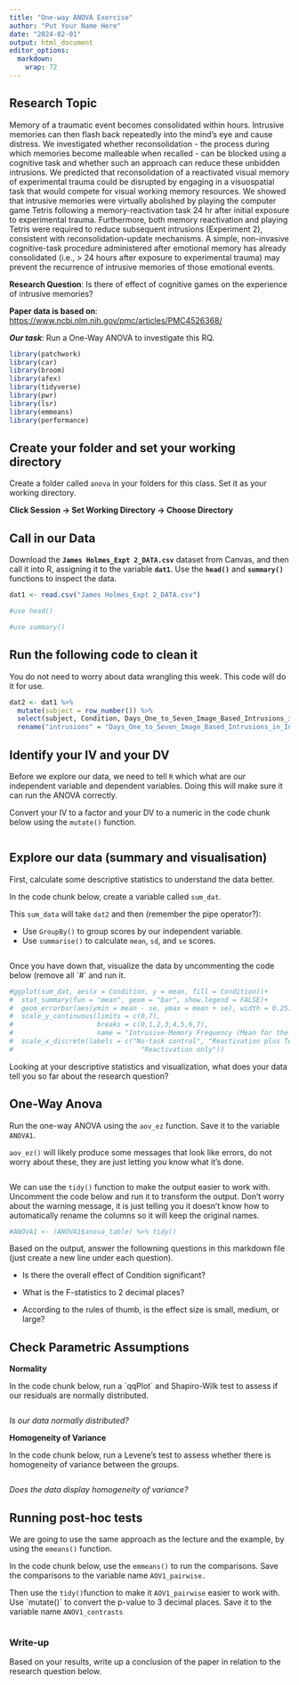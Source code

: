 ```yaml
---
title: "One-way ANOVA Exercise"
author: "Put Your Name Here"
date: "2024-02-01"
output: html_document
editor_options: 
  markdown: 
    wrap: 72
---
```


## Research Topic

Memory of a traumatic event becomes consolidated within hours. Intrusive
memories can then flash back repeatedly into the mind's eye and cause
distress. We investigated whether reconsolidation - the process during
which memories become malleable when recalled - can be blocked using a
cognitive task and whether such an approach can reduce these unbidden
intrusions. We predicted that reconsolidation of a reactivated visual
memory of experimental trauma could be disrupted by engaging in a
visuospatial task that would compete for visual working memory
resources. We showed that intrusive memories were virtually abolished by
playing the computer game Tetris following a memory-reactivation task 24
hr after initial exposure to experimental trauma. Furthermore, both
memory reactivation and playing Tetris were required to reduce
subsequent intrusions (Experiment 2), consistent with
reconsolidation-update mechanisms. A simple, non-invasive cognitive-task
procedure administered after emotional memory has already consolidated
(i.e., \> 24 hours after exposure to experimental trauma) may prevent
the recurrence of intrusive memories of those emotional events.

**Research Question**: Is there of effect of cognitive games on the
experience of intrusive memories?

**Paper data is based on**:
<https://www.ncbi.nlm.nih.gov/pmc/articles/PMC4526368/>

***Our task***: Run a One-Way ANOVA to investigate this RQ.

```r


library(patchwork)
library(car)
library(broom)
library(afex)
library(tidyverse)
library(pwr) 
library(lsr)
library(emmeans)
library(performance)


```

## Create your folder and set your working directory

Create a folder called `anova` in your folders for this class. Set it as
your working directory.

**Click Session -\> Set Working Directory -\> Choose Directory**

## Call in our Data

Download the **`James Holmes_Expt 2_DATA.csv`** dataset from Canvas, and
then call it into R, assigning it to the variable **`dat1`**. Use the
**`head()`** and **`summary()`** functions to inspect the data.

```r

dat1 <- read.csv("James Holmes_Expt 2_DATA.csv")

#use head()

#use summary()

```

## Run the following code to clean it

You do not need to worry about data wrangling this week. This code will
do it for use.

```r

dat2 <- dat1 %>% 
  mutate(subject = row_number()) %>% 
  select(subject, Condition, Days_One_to_Seven_Image_Based_Intrusions_in_Intrusion_Diary) %>% 
  rename("intrusions" = "Days_One_to_Seven_Image_Based_Intrusions_in_Intrusion_Diary")

```

## Identify your IV and your DV

Before we explore our data, we need to tell `R` which what are our
independent variable and dependent variables. Doing this will make sure
it can run the ANOVA correctly.

Convert your IV to a factor and your DV to a numeric in the code chunk
below using the `mutate()` function.

```r



```

## Explore our data (summary and visualisation)

First, calculate some descriptive statistics to understand the data
better.

In the code chunk below, create a variable called `sum_dat`.

This `sum_data` will take `dat2` and then (remember the pipe operator?):

-   Use `GroupBy()` to group scores by our independent variable.
-   Use `summarise()` to calculate `mean`, `sd`, and `se` scores.

```r


```

Once you have down that, visualize the data by uncommenting the code
below (remove all \`#\` and run it.

```r

#ggplot(sum_dat, aes(x = Condition, y = mean, fill = Condition))+
#  stat_summary(fun = "mean", geom = "bar", show.legend = FALSE)+
#  geom_errorbar(aes(ymin = mean - se, ymax = mean + se), width = 0.25)+
#  scale_y_continuous(limits = c(0,7), 
#                     breaks = c(0,1,2,3,4,5,6,7), 
#                     name = "Intrusive-Memory Frequency (Mean for the Week")+
#  scale_x_discrete(labels = c("No-task control", "Reactivation plus Tetris", "Tetris #only",
#                                "Reactivation only"))

```

Looking at your descriptive statistics and visualization, what does your
data tell you so far about the research question?

## One-Way Anova

Run the one-way ANOVA using the `aov_ez` function. Save it to the
variable `ANOVA1`.

`aov_ez()` will likely produce some messages that look like errors, do
not worry about these, they are just letting you know what it's done.

```r



```

We can use the `tidy()` function to make the output easier to work with.
Uncomment the code below and run it to transform the output. Don't worry
about the warning message, it is just telling you it doesn't know how to
automatically rename the columns so it will keep the original names.

```r

#ANOVA1 <- (ANOVA1$anova_table) %>% tidy()

```

Based on the output, answer the followning questions in this markdown
file (just create a new line under each question).

-   Is there the overall effect of Condition significant?

-   What is the F-statistics to 2 decimal places?

-   According to the rules of thumb, is the effect size is small,
    medium, or large?

## Check Parametric Assumptions

**Normality**

In the code chunk below, run a \`qqPlot\` and Shapiro-Wilk test to
assess if our residuals are normally distributed.

```r

```

*Is our data normally distributed?*

**Homogeneity of Variance**

In the code chunk below, run a Levene's test to assess whether there is
homogeneity of variance between the groups.

```r

```

*Does the data display homogeneity of variance?*

## Running post-hoc tests

We are going to use the same approach as the lecture and the example, by
using the `emeans()` function.

In the code chunk below, use the `emmeans()` to run the comparisons.
Save the comparisons to the variable name `AOV1_pairwise.`

Then use the `tidy()`function to make it `AOV1_pairwise` easier to work
with. Use \`mutate()\` to convert the p-value to 3 decimal places. Save
it to the variable name `ANOV1_contrasts`

```r

```

### **Write-up**

Based on your results, write up a conclusion of the paper in relation to
the research question below.
